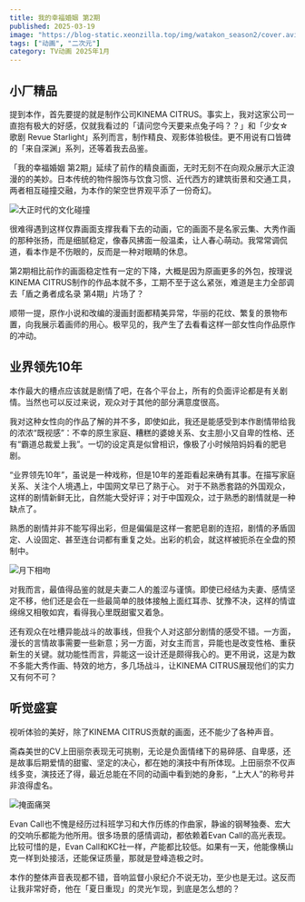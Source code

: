 ```yaml
---
title: 我的幸福婚姻 第2期
published: 2025-03-19
image: "https://blog-static.xeonzilla.top/img/watakon_season2/cover.avif"
tags: ["动画", "二次元"]
category: TV动画 2025年1月
---
```

## 小厂精品
提到本作，首先要提的就是制作公司KINEMA CITRUS。事实上，我对这家公司一直抱有极大的好感，仅就我看过的「请问您今天要来点兔子吗？？」和「少女☆歌剧 Revue Starlight」系列而言，制作精良、观影体验极佳。更不用说有口皆碑的「来自深渊」系列，还等着我去品鉴。

「我的幸福婚姻 第2期」延续了前作的精良画面，无时无刻不在向观众展示大正浪漫的的美妙。日本传统的物件服饰与饮食习惯、近代西方的建筑街景和交通工具，两者相互碰撞交融，为本作的架空世界观平添了一份奇幻。

![大正时代的文化碰撞](https://blog-static.xeonzilla.top/img/watakon_season2/01.avif "大正时代的文化碰撞")

很难得遇到这样仅靠画面支撑我看下去的动画，它的画面不是名家云集、大秀作画的那种张扬，而是细腻稳定，像春风拂面一般温柔，让人春心萌动。我常常调侃道，看本作是不伤眼的，反而是一种对眼睛的休息。

第2期相比前作的画面稳定性有一定的下降，大概是因为原画更多的外包，按理说KINEMA CITRUS制作的作品本就不多，工期不至于这么紧张，难道是主力全部调去「盾之勇者成名录 第4期」片场了？

顺带一提，原作小说和改编的漫画封面都精美异常，华丽的花纹、繁复的景物布置，向我展示着画师的用心。极罕见的，我产生了去看看这样一部女性向作品原作的冲动。

## 业界领先10年
本作最大的槽点应该就是剧情了吧，在各个平台上，所有的负面评论都是有关剧情。当然也可以反过来说，观众对于其他的部分满意度很高。

我对这种女性向的作品了解的并不多，即使如此，我还是能感受到本作剧情带给我的浓浓“既视感”：不幸的原生家庭、糟糕的婆媳关系、女主胆小又自卑的性格、还有“霸道总裁爱上我”。一切的设定真是似曾相识，像极了小时候陪妈妈看的肥皂剧。

“业界领先10年”，虽说是一种戏称，但是10年的差距看起来确有其事。在描写家庭关系、关注个人境遇上，中国网文早已了熟于心。 对于不熟悉套路的外国观众，这样的剧情新鲜无比，自然能大受好评；对于中国观众，过于熟悉的剧情就是一种缺点了。

熟悉的剧情并非不能写得出彩，但是偏偏是这样一套肥皂剧的连招，剧情的矛盾固定、人设固定、甚至连台词都有重复之处。出彩的机会，就这样被扼杀在全盘的预制中。

![月下相吻](https://blog-static.xeonzilla.top/img/watakon_season2/02.avif "月下相吻")

对我而言，最值得品鉴的就是夫妻二人的羞涩与谨慎。即使已经结为夫妻、感情坚定不移，他们还是会在一些最简单的肢体接触上面红耳赤、犹豫不决，这样的情谊绵绵又相敬如宾，看得我心里既甜蜜又着急。

还有观众在吐槽异能战斗的故事线，但我个人对这部分剧情的感受不错。一方面，漫长的言情故事需要一些新意；另一方面，对女主而言，异能也是改变性格、重获新生的关键。就功能性而言，异能这一设计还是颇得我心的。更不用说，这是为数不多能大秀作画、特效的地方，多几场战斗，让KINEMA CITRUS展现他们的实力又有何不可？

## 听觉盛宴
视听体验的美好，除了KINEMA CITRUS贡献的画面，还不能少了各种声音。

斋森美世的CV上田丽奈表现无可挑剔，无论是负面情绪下的易碎感、自卑感，还是故事后期爱情的甜蜜、坚定的决心，都在她的演技中有所体现。上田丽奈不仅声线多变，演技还了得，最近总能在不同的动画中看到她的身影，“上大人”的称号并非浪得虚名。

![掩面痛哭](https://blog-static.xeonzilla.top/img/watakon_season2/03.avif "掩面痛哭")

Evan Call也不愧是经历过科班学习和大作历练的作曲家，静谧的钢琴独奏、宏大的交响乐都能为他所用。很多场景的感情调动，都依赖着Evan Call的高光表现。比较可惜的是，Evan Call和KC社一样，产能都比较低。如果有一天，他能像横山克一样到处接活，还能保证质量，那就是登峰造极之时。

本作的整体声音表现都不错，音响监督小泉纪介不说无功，至少也是无过。这反而让我非常好奇，他在「夏日重现」的灵光乍现，到底是怎么想的？